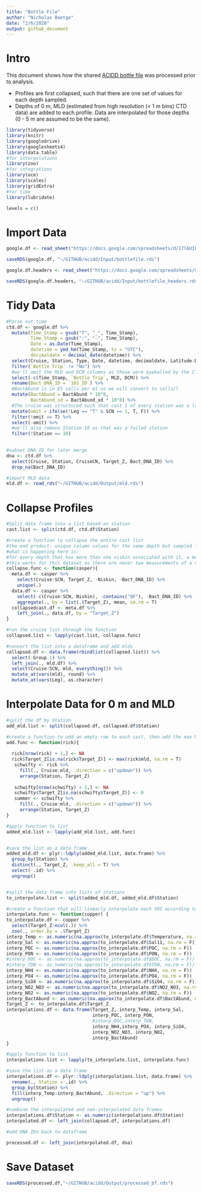 ```yaml
---
title: "Bottle File"
author: "Nicholas Baetge"
date: "2/6/2020"
output: github_document
---
```


# Intro

This document shows how the shared [ACIDD bottle file](https://docs.google.com/spreadsheets/d/17l6UIFdWFT3ib3kXXG61SPfuYnKMAT5Tjv-nafnL0lI/edit#gid=103152813) was processed prior to analysis. 

- Profiles are first collapsed, such that there are one set of values for each depth sampled.
- Depths of 0 m, MLD (estimated from high resolution (< 1 m bins) CTD data) are added to each profile. Data are interpolated for those depths (0 - 5 m are assumed to be the same).


```r
library(tidyverse)
library(knitr)
library(googledrive)
library(googlesheets4)
library(data.table)  
#for interpolations
library(zoo) 
#for integrations
library(oce) 
library(scales)
library(gridExtra)
#for time
library(lubridate)

levels = c()

```


# Import Data

```r
google.df <- read_sheet("https://docs.google.com/spreadsheets/d/17l6UIFdWFT3ib3kXXG61SPfuYnKMAT5Tjv-nafnL0lI/edit#gid=103152813", sheet = "Bottle File", skip = 0) 

saveRDS(google.df, "~/GITHUB/acidd/Input/bottlefile.rds")

google.df.headers <- read_sheet("https://docs.google.com/spreadsheets/d/17l6UIFdWFT3ib3kXXG61SPfuYnKMAT5Tjv-nafnL0lI/edit#gid=103152813", sheet = "Bottle File Headers", skip = 0) 

saveRDS(google.df.headers, "~/GITHUB/acidd/Input/bottlefile_headers.rds")

```

# Tidy Data

```r
#Parse out time
ctd.df <- google.df %>% 
  mutate(Time_Stamp = gsub("T", "_", Time_Stamp),
         Time_Stamp = gsub(":", "-", Time_Stamp),
         Date = as.Date(Time_Stamp),
         datetime = ymd_hm(Time_Stamp, tz = "UTC"),
         decimaldate = decimal_date(datetime)) %>% 
  select(Cruise, Station, Type, Date, datetime, decimaldate, Latitude:DCM, Leg, everything()) %>% 
  filter(`Bottle Trip` != "No") %>% 
  #we'll omit the MLD and DCM columns as those were eyeballed by the CTD operators
  select(-c(Time_Stamp, `Bottle Trip`, MLD, DCM)) %>% 
  rename(Bact_DNA_ID = `16S_ID`) %>% 
  #BactAbund is in E5 cells per ml so we will convert to cells/l
  mutate(BactAbund = BactAbund * 10^8,
         BactAbund_sd = BactAbund_sd * 10^8) %>% 
  #The cruise was structured such that cast 1 of every station was a large volume cast (except for the transit stations). Since hydropgraphic samples weren't taken from these casts, we'll omit them from further analysis 
  mutate(omit = ifelse(!Leg == "T" & SCN == 1, T, F)) %>% 
  filter(!omit == T) %>% 
  select(-omit) %>% 
  #we'll also remove Station 18 as that was a failed station
  filter(!Station == 18)
  

#subset DNA_ID for later merge
dna <- ctd.df %>% 
  select(Cruise, Station, CruiseCN, Target_Z, Bact_DNA_ID) %>% 
  drop_na(Bact_DNA_ID)

#import MLD data
mld.df <- read_rds("~/GITHUB/acidd/Output/mld.rds")

```


# Collapse Profiles 

```r
#Split data frame into a list based on station
cast.list <- split(ctd.df, ctd.df$Station)

#create a function to collapse the entire cast list 
#the end product: unique column values for the same depth but sampled from different niskins are combined into a single row. 
#what is happening here is:
#for every depth that has more than one niskin associated with it, a mean is reported for each variable for that depth (disregarding NA values)
#this works for this dataset as there are never two measurements of a variable taken from the same depth of the same cast, but from different bottles
collapse.func <- function(casper){
  meta.df <- casper %>% 
    select(Cruise:SCN, Target_Z, -Niskin, -Bact_DNA_ID) %>% 
    unique(.)
  data.df <- casper %>% 
    select(-c(Cruise:SCN, Niskin), -contains("QF"), -Bact_DNA_ID) %>% 
    aggregate(., by = list(.$Target_Z), mean, na.rm = T)
  collapsedcast.df <- meta.df %>% 
    left_join(., data.df, by = "Target_Z")
}

#run the cruise list through the function 
collapsed.list <- lapply(cast.list, collapse.func)

#convert the list into a dataframe and add mlds
collapsed.df <- data.frame(rbindlist(collapsed.list)) %>% 
  select(-Group.1) %>% 
  left_join(., mld.df) %>% 
  select(Cruise:SCN, mld, everything()) %>% 
  mutate_at(vars(mld), round) %>%
  mutate_at(vars(Leg), as.character)
```

# Interpolate Data for 0 m and MLD 

```r

#split the df by Station
add_mld.list <- split(collapsed.df, collapsed.df$Station)

#create a function to add an empty row to each cast, then add the max MLD to the Target Z column 
add.func <- function(rick){
 
  rick[nrow(rick) + 1,] <- NA
  rick$Target_Z[is.na(rick$Target_Z)] <- max(rick$mld, na.rm = T)
   schwifty <- rick %>% 
     fill(., Cruise:mld, .direction = c("updown")) %>%
     arrange(Station, Target_Z)
  
   schwifty[nrow(schwifty) + 1,] <- NA
   schwifty$Target_Z[is.na(schwifty$Target_Z)] <- 0
   summer <- schwifty %>% 
     fill(., Cruise:mld, .direction = c("updown")) %>%
     arrange(Station, Target_Z)
}

#apply function to list 
added_mld.list <- lapply(add_mld.list, add.func)


#save the list as a data frame 
added_mld.df <- plyr::ldply(added_mld.list, data.frame) %>% 
  group_by(Station) %>% 
  distinct(., Target_Z, .keep_all = T) %>% 
  select(-.id) %>% 
  ungroup() 


#split the data frame into lists of stations
to_interpolate.list <- split(added_mld.df, added_mld.df$Station)

#create a function that will linearly interpolate each VOI according to the depth intervals of the casts 
interpolate.func <- function(copper) {
to_interpolate.df <- copper %>% 
  select(Target_Z:ncol(.)) %>% 
  zoo(., order.by = .$Target_Z) 
interp_Temp <- as.numeric(na.approx(to_interpolate.df$Temperature, na.rm = F))
interp_Sal <- as.numeric(na.approx(to_interpolate.df$Sal11, na.rm = F))
interp_POC <- as.numeric(na.approx(to_interpolate.df$POC, na.rm = F))
interp_PON <- as.numeric(na.approx(to_interpolate.df$PON, na.rm = F))
#interp_DOC <- as.numeric(na.approx(to_interpolate.df$DOC, na.rm = F))
#interp_TDN <- as.numeric(na.approx(to_interpolate.df$TDN, na.rm = F))
interp_NH4 <- as.numeric(na.approx(to_interpolate.df$NH4, na.rm = F))
interp_PO4 <- as.numeric(na.approx(to_interpolate.df$PO4, na.rm = F))
interp_SiO4 <- as.numeric(na.approx(to_interpolate.df$SiO4, na.rm = F))
interp_NO2_NO3 <- as.numeric(na.approx(to_interpolate.df$NO2_NO3, na.rm = F))
interp_NO2 <- as.numeric(na.approx(to_interpolate.df$NO2, na.rm = F))
interp_BactAbund <- as.numeric(na.approx(to_interpolate.df$BactAbund, na.rm = F))
Target_Z <- to_interpolate.df$Target_Z
interpolations.df <- data.frame(Target_Z, interp_Temp, interp_Sal, 
                                interp_POC, interp_PON, 
                                #interp_DOC,interp_TDN, 
                                interp_NH4,interp_PO4, interp_SiO4,
                                interp_NO2_NO3, interp_NO2,
                                interp_BactAbund)
}

#apply function to list 
interpolations.list <- lapply(to_interpolate.list, interpolate.func)

#save the list as a data frame 
interpolations.df <- plyr::ldply(interpolations.list, data.frame) %>% 
  rename(., Station = .id) %>% 
  group_by(Station) %>% 
  fill(interp_Temp:interp_BactAbund, .direction = "up") %>% 
  ungroup()

#combine the interpolated and non-interpolated data frames
interpolations.df$Station <- as.numeric(interpolations.df$Station)
interpolated.df <- left_join(collapsed.df, interpolations.df) 

#add DNA IDs back to dataframe

processed.df <- left_join(interpolated.df, dna)

```

# Save Dataset

```r
saveRDS(processed.df,"~/GITHUB/acidd/Output/processed_bf.rds")

```



